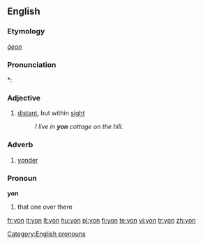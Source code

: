 {{also|yön}}
==English==

===Etymology===
{{etyl|ang}} ''[[ġeon]]''

===Pronunciation===
*: {{rhymes|ɒn}}

===Adjective===
{{en-adj|-}}

# [[distant]], but within [[sight]]
#: ''I live in '''yon''' cottage on the hill.''

===Adverb===
{{en-adv|-}}

# [[yonder]]

===Pronoun===
'''yon'''

# that one over there

[[Category:English pronouns]]

[[fr:yon]]
[[it:yon]]
[[lt:yon]]
[[hu:yon]]
[[pl:yon]]
[[fi:yon]]
[[te:yon]]
[[vi:yon]]
[[tr:yon]]
[[zh:yon]]